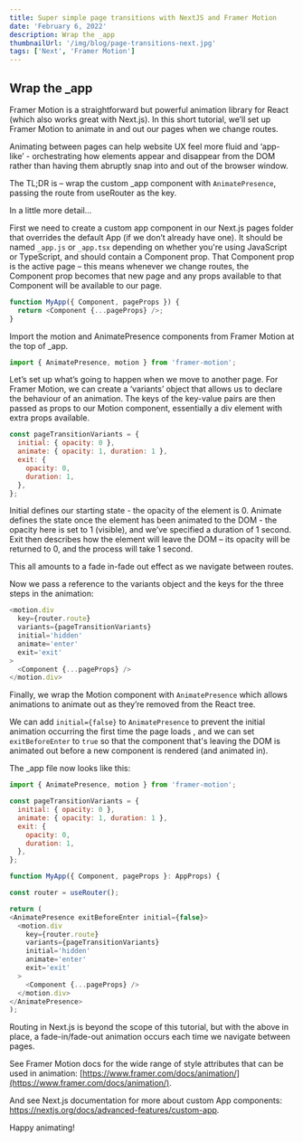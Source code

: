 ```yaml
---
title: Super simple page transitions with NextJS and Framer Motion
date: 'February 6, 2022'
description: Wrap the _app
thumbnailUrl: '/img/blog/page-transitions-next.jpg'
tags: ['Next', 'Framer Motion']
---
```


<h2>Wrap the _app</h2>

Framer Motion is a straightforward but powerful animation library for React (which also works great with Next.js). In this short tutorial, we’ll set up Framer Motion to animate in and out our pages when we change routes.

Animating between pages can help website UX feel more fluid and ‘app-like’ - orchestrating how elements appear and disappear from the DOM rather than having them abruptly snap into and out of the browser window.

The TL;DR is – wrap the custom \_app component with `AnimatePresence`, passing the route from useRouter as the key.

In a little more detail...

First we need to create a custom app component in our Next.js pages folder that overrides the default App (if we don’t already have one). It should be named `_app.js` or `_app.tsx` depending on whether you're using JavaScript or TypeScript, and should contain a Component prop. That Component prop is the active page – this means whenever we change routes, the Component prop becomes that new page and any props available to that Component will be available to our page.

```js
function MyApp({ Component, pageProps }) {
  return <Component {...pageProps} />;
}
```

Import the motion and AnimatePresence components from Framer Motion at the top of \_app.

```js
import { AnimatePresence, motion } from 'framer-motion';
```

Let’s set up what’s going to happen when we move to another page. For Framer Motion, we can create a ‘variants’ object that allows us to declare the behaviour of an animation. The keys of the key-value pairs are then passed as props to our Motion component, essentially a div element with extra props available.

```js
const pageTransitionVariants = {
  initial: { opacity: 0 },
  animate: { opacity: 1, duration: 1 },
  exit: {
    opacity: 0,
    duration: 1,
  },
};
```

Initial defines our starting state - the opacity of the element is 0. Animate defines the state once the element has been animated to the DOM - the opacity here is set to 1 (visible), and we’ve specified a duration of 1 second. Exit then describes how the element will leave the DOM – its opacity will be returned to 0, and the process will take 1 second.

This all amounts to a fade in-fade out effect as we navigate between routes.

Now we pass a reference to the variants object and the keys for the three steps in the animation:

```js
<motion.div
  key={router.route}
  variants={pageTransitionVariants}
  initial='hidden'
  animate='enter'
  exit='exit'
>
  <Component {...pageProps} />
</motion.div>
```

Finally, we wrap the Motion component with `AnimatePresence` which allows animations to animate out as they’re removed from the React tree.

We can add `initial={false}` to `AnimatePresence` to prevent the initial animation occurring the first time the page loads , and we can set `exitBeforeEnter` to `true` so that the component that's leaving the DOM is animated out before a new component is rendered (and animated in).

The \_app file now looks like this:

```js
import { AnimatePresence, motion } from 'framer-motion';

const pageTransitionVariants = {
  initial: { opacity: 0 },
  animate: { opacity: 1, duration: 1 },
  exit: {
    opacity: 0,
    duration: 1,
  },
};

function MyApp({ Component, pageProps }: AppProps) {

const router = useRouter();

return (
<AnimatePresence exitBeforeEnter initial={false}>
  <motion.div
    key={router.route}
    variants={pageTransitionVariants}
    initial='hidden'
    animate='enter'
    exit='exit'
  >
    <Component {...pageProps} />
  </motion.div>
</AnimatePresence>
);
```

Routing in Next.js is beyond the scope of this tutorial, but with the above in place, a fade-in/fade-out animation occurs each time we navigate between pages.

See Framer Motion docs for the wide range of style attributes that can be used in animation: [https://www.framer.com/docs/animation/](https://www.framer.com/docs/animation/).

And see Next.js documentation for more about custom App components: https://nextjs.org/docs/advanced-features/custom-app.

Happy animating!
